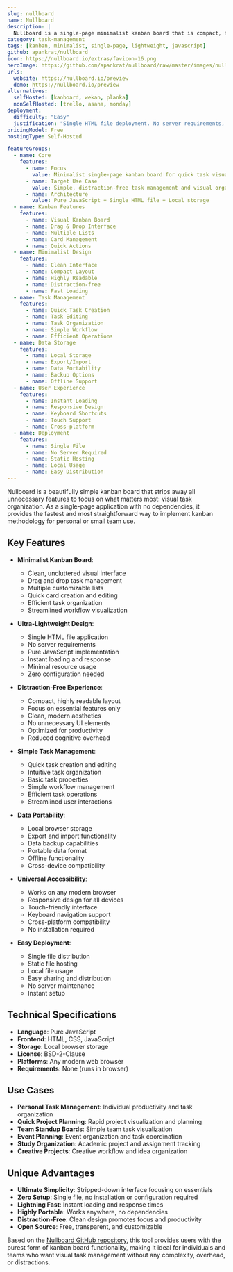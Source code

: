 ```yaml
---
slug: nullboard
name: Nullboard
description: |
  Nullboard is a single-page minimalist kanban board that is compact, highly readable, and quick to use. Built with pure JavaScript, it provides a lightweight, distraction-free approach to visual task management without the complexity of larger project management tools.
category: task-management
tags: [kanban, minimalist, single-page, lightweight, javascript]
github: apankrat/nullboard
icon: https://nullboard.io/extras/favicon-16.png
heroImage: https://github.com/apankrat/nullboard/raw/master/images/nullboard-example-alt.png
urls:
  website: https://nullboard.io/preview
  demo: https://nullboard.io/preview
alternatives:
  selfHosted: [kanboard, wekan, planka]
  nonSelfHosted: [trello, asana, monday]
deployment:
  difficulty: "Easy"
  justification: "Single HTML file deployment. No server requirements, can be run locally or hosted as static content."
pricingModel: Free
hostingType: Self-Hosted

featureGroups:
  - name: Core
    features:
      - name: Focus
        value: Minimalist single-page kanban board for quick task visualization
      - name: Target Use Case
        value: Simple, distraction-free task management and visual organization
      - name: Architecture
        value: Pure JavaScript + Single HTML file + Local storage
  - name: Kanban Features
    features:
      - name: Visual Kanban Board
      - name: Drag & Drop Interface
      - name: Multiple Lists
      - name: Card Management
      - name: Quick Actions
  - name: Minimalist Design
    features:
      - name: Clean Interface
      - name: Compact Layout
      - name: Highly Readable
      - name: Distraction-free
      - name: Fast Loading
  - name: Task Management
    features:
      - name: Quick Task Creation
      - name: Task Editing
      - name: Task Organization
      - name: Simple Workflow
      - name: Efficient Operations
  - name: Data Storage
    features:
      - name: Local Storage
      - name: Export/Import
      - name: Data Portability
      - name: Backup Options
      - name: Offline Support
  - name: User Experience
    features:
      - name: Instant Loading
      - name: Responsive Design
      - name: Keyboard Shortcuts
      - name: Touch Support
      - name: Cross-platform
  - name: Deployment
    features:
      - name: Single File
      - name: No Server Required
      - name: Static Hosting
      - name: Local Usage
      - name: Easy Distribution
---
```


Nullboard is a beautifully simple kanban board that strips away all unnecessary features to focus on what matters most: visual task organization. As a single-page application with no dependencies, it provides the fastest and most straightforward way to implement kanban methodology for personal or small team use.

## Key Features

- **Minimalist Kanban Board**:

  - Clean, uncluttered visual interface
  - Drag and drop task management
  - Multiple customizable lists
  - Quick card creation and editing
  - Efficient task organization
  - Streamlined workflow visualization

- **Ultra-Lightweight Design**:

  - Single HTML file application
  - No server requirements
  - Pure JavaScript implementation
  - Instant loading and response
  - Minimal resource usage
  - Zero configuration needed

- **Distraction-Free Experience**:

  - Compact, highly readable layout
  - Focus on essential features only
  - Clean, modern aesthetics
  - No unnecessary UI elements
  - Optimized for productivity
  - Reduced cognitive overhead

- **Simple Task Management**:

  - Quick task creation and editing
  - Intuitive task organization
  - Basic task properties
  - Simple workflow management
  - Efficient task operations
  - Streamlined user interactions

- **Data Portability**:

  - Local browser storage
  - Export and import functionality
  - Data backup capabilities
  - Portable data format
  - Offline functionality
  - Cross-device compatibility

- **Universal Accessibility**:

  - Works on any modern browser
  - Responsive design for all devices
  - Touch-friendly interface
  - Keyboard navigation support
  - Cross-platform compatibility
  - No installation required

- **Easy Deployment**:
  - Single file distribution
  - Static file hosting
  - Local file usage
  - Easy sharing and distribution
  - No server maintenance
  - Instant setup

## Technical Specifications

- **Language**: Pure JavaScript
- **Frontend**: HTML, CSS, JavaScript
- **Storage**: Local browser storage
- **License**: BSD-2-Clause
- **Platforms**: Any modern web browser
- **Requirements**: None (runs in browser)

## Use Cases

- **Personal Task Management**: Individual productivity and task organization
- **Quick Project Planning**: Rapid project visualization and planning
- **Team Standup Boards**: Simple team task visualization
- **Event Planning**: Event organization and task coordination
- **Study Organization**: Academic project and assignment tracking
- **Creative Projects**: Creative workflow and idea organization

## Unique Advantages

- **Ultimate Simplicity**: Stripped-down interface focusing on essentials
- **Zero Setup**: Single file, no installation or configuration required
- **Lightning Fast**: Instant loading and response times
- **Highly Portable**: Works anywhere, no dependencies
- **Distraction-Free**: Clean design promotes focus and productivity
- **Open Source**: Free, transparent, and customizable

Based on the [Nullboard GitHub repository](https://github.com/apankrat/nullboard), this tool provides users with the purest form of kanban board functionality, making it ideal for individuals and teams who want visual task management without any complexity, overhead, or distractions.
